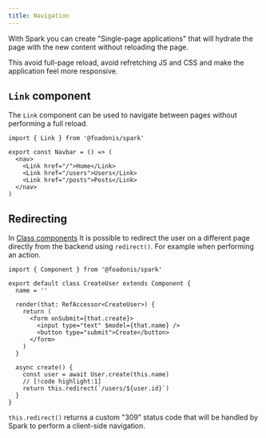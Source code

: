 ```yaml
---
title: Navigation
---
```


With Spark you can create "Single-page applications" that will hydrate the page with the new content without reloading the page.

This avoid full-page reload, avoid refretching JS and CSS and make the application feel more responsive.

## `Link` component

The `Link` component can be used to navigate between pages without performing a full reload.

```tsx
import { Link } from '@foadonis/spark'

export const Navbar = () => (
  <nav>
    <Link href="/">Home</Link>
    <Link href="/users">Users</Link>
    <Link href="/posts">Posts</Link>
  </nav>
)
```

## Redirecting

In [Class components](./concepts/components#class-components) It is possible to redirect the user on a different page directly from the backend using `redirect()`. For example when performing an action.

```tsx
import { Component } from '@foadonis/spark'

export default class CreateUser extends Component {
  name = ''

  render(that: RefAccessor<CreateUser>) {
    return (
      <form onSubmit={that.create}>
        <input type="text" $model={that.name} />
        <button type="submit">Create</button>
      </form>
    )
  }

  async create() {
    const user = await User.create(this.name)
    // [!code highlight:1]
    return this.redirect(`/users/${user.id}`)
  }
}
```

<Callout>

`this.redirect()` returns a custom "309" status code that will be handled by Spark to perform a client-side navigation.

</Callout>
